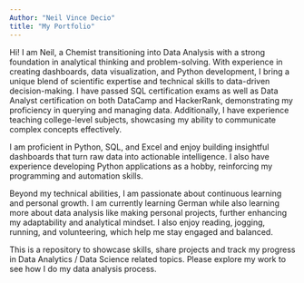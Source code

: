 ```yaml
---
Author: "Neil Vince Decio"
title: "My Portfolio"
---
```




Hi! I am Neil, a Chemist transitioning into Data Analysis with a strong foundation in analytical thinking and problem-solving. With experience in creating dashboards, data visualization, and Python development, I bring a unique blend of scientific expertise and technical skills to data-driven decision-making. I have passed SQL certification exams as well as Data Analyst certification on both DataCamp and HackerRank, demonstrating my proficiency in querying and managing data. Additionally, I have experience teaching college-level subjects, showcasing my ability to communicate complex concepts effectively.

I am proficient in Python, SQL, and Excel and enjoy building insightful dashboards that turn raw data into actionable intelligence. I also have experience developing Python applications as a hobby, reinforcing my programming and automation skills.

Beyond my technical abilities, I am passionate about continuous learning and personal growth. I am currently learning German while also learning more about data analysis like making personal projects, further enhancing my adaptability and analytical mindset. I also enjoy reading, jogging, running, and volunteering, which help me stay engaged and balanced.

This is a repository to showcase skills, share projects and track my progress in Data Analytics / Data Science related topics. Please explore my work to see how I do my data analysis process.

